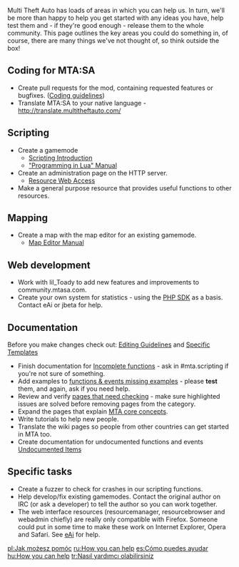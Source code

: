 
Multi Theft Auto has loads of areas in which you can help us. In turn, we'll be more than happy to help you get started with any ideas you have, help test them and - if they're good enough - release them to the whole community. This page outlines the key areas you could do something in, of course, there are many things we've not thought of, so think outside the box!

==Coding for MTA:SA==
* Create pull requests for the mod, containing requested features or bugfixes. ([[/Coding guidelines.md|Coding guidelines]])
* Translate MTA:SA to your native language - http://translate.multitheftauto.com/

==Scripting==
* Create a gamemode 
**[[/Scripting Introduction.md|Scripting Introduction]]
**[http://www.lua.org/pil/index.html "Programming in Lua" Manual]
* Create an administration page on the HTTP server.
**[[/Resource Web Access.md|Resource Web Access]]
* Make a general purpose resource that provides useful functions to other resources.

==Mapping==
* Create a map with the map editor for an existing gamemode.
**[[/Resource:Editor.md|Map Editor Manual]]

==Web development==
* Work with lil_Toady to add new features and improvements to community.mtasa.com.
* Create your own system for statistics - using the [[/PHP SDK.md|PHP SDK]] as a basis. Contact eAi or jbeta for help.

==Documentation==
Before you make changes check out: [[/Help:Editing_Guidelines.md|Editing Guidelines]] and [[/Help:MTA_Wiki_Specific_Templates.md|Specific Templates]]
* Finish documentation for [[/:Category:Incomplete.md|Incomplete functions]] - ask in #mta.scripting if you're not sure of something.
* Add examples to [[/:Category:Needs_Example.md|functions & events missing examples]] - please '''test''' them, and again, ask if you need help.
* Review and verify [[/:Category:Needs_Checking.md|pages that need checking]] - make sure highlighted issues are solved before removing pages from the category.
* Expand the pages that explain [[/:Category:Scripting_Concepts.md|MTA core concepts]].
* Write tutorials to help new people.
* Translate the wiki pages so people from other countries can get started in MTA too.
* Create documentation for undocumented functions and events [[/Undocumented Items.md|Undocumented Items]]

==Specific tasks==
* Create a fuzzer to check for crashes in our scripting functions.
* Help develop/fix existing gamemodes. Contact the original author on IRC (or ask a developer) to tell the author so you can work together.
* The web interface resources (resourcemanager, resourcebrowser and webadmin chiefly) are really only compatible with Firefox. Someone could put in some time to make these work on Internet Explorer, Opera and Safari. See [[/User_talk:EAi.md|eAi]] for help.

[[/pl:Jak możesz pomóc.md|pl:Jak możesz pomóc]]
[[/ru:How you can help.md|ru:How you can help]]
[[/es:Cómo puedes ayudar.md|es:Cómo puedes ayudar]]
[[/hu:How you can help.md|hu:How you can help]]
[[/tr:Nasıl yardımcı olabilirsiniz.md|tr:Nasıl yardımcı olabilirsiniz]]
